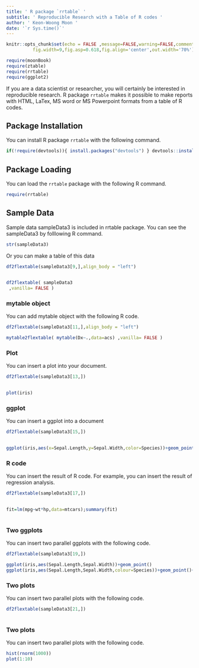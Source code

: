 ```yaml
---
title: ' R package `rrtable` '
subtitle: ' Reproducible Research with a Table of R codes '
author: ' Keon-Woong Moon '
date: '`r Sys.time()`'
---
```

```r
knitr::opts_chunk$set(echo = FALSE ,message=FALSE,warning=FALSE,comment=NA,
          fig.width=9,fig.asp=0.618,fig.align='center',out.width='70%')
```
```r
require(moonBook)
require(ztable)
require(rrtable)
require(ggplot2)
```

If you are a data scientist or researcher, you will certainly be interested in reproducible research. R package `rrtable` makes it possible to make reports with HTML, LaTex, MS word or MS Powerpoint formats from a table of R codes.
 



## Package Installation 

You can install R package `rrtable` with the following command. 

```r
if(!require(devtools)){ install.packages("devtools") } devtools::install_github("cardiomoon/rrtable") 
```



## Package Loading 

You can load the `rrtable` package with the following R command. 

```r
require(rrtable) 
```



## Sample Data 

Sample data sampleData3 is included in rrtable package. You can see the sampleData3 by folllowing R command. 

```r
str(sampleData3) 
```



Or you can make a table of this data 

```r
df2flextable(sampleData3[9,],align_body = "left")
 
```



```r
df2flextable( sampleData3
 ,vanilla= FALSE )
```



### mytable object 

You can add mytable object with the following R code. 

```r
df2flextable(sampleData3[11,],align_body = "left") 
```



```r
mytable2flextable( mytable(Dx~.,data=acs) ,vanilla= FALSE )
```



### Plot 

You can insert a plot into your document. 

```r
df2flextable(sampleData3[13,])
 
```



```r
plot(iris) 
```



### ggplot 

You can insert a ggplot into a document 

```r
df2flextable(sampleData3[15,])
 
```



```r
ggplot(iris,aes(x=Sepal.Length,y=Sepal.Width,color=Species))+geom_point() 
```



### R code 

You can insert the result of R code. For example, you can insert the result of regression analysis. 

```r
df2flextable(sampleData3[17,])
 
```



```r
fit=lm(mpg~wt*hp,data=mtcars);summary(fit)
 
```



### Two ggplots 

You can insert two parallel ggplots with the following code. 

```r
df2flextable(sampleData3[19,]) 
```



```r
ggplot(iris,aes(Sepal.Length,Sepal.Width))+geom_point()
ggplot(iris,aes(Sepal.Length,Sepal.Width,colour=Species))+geom_point()+guides(colour=FALSE) 
```



### Two plots 

You can insert two parallel plots with the following code. 

```r
df2flextable(sampleData3[21,])
 
```



### Two plots 

You can insert two parallel plots with the following code. 

```r
hist(rnorm(1000))
plot(1:10) 
```



